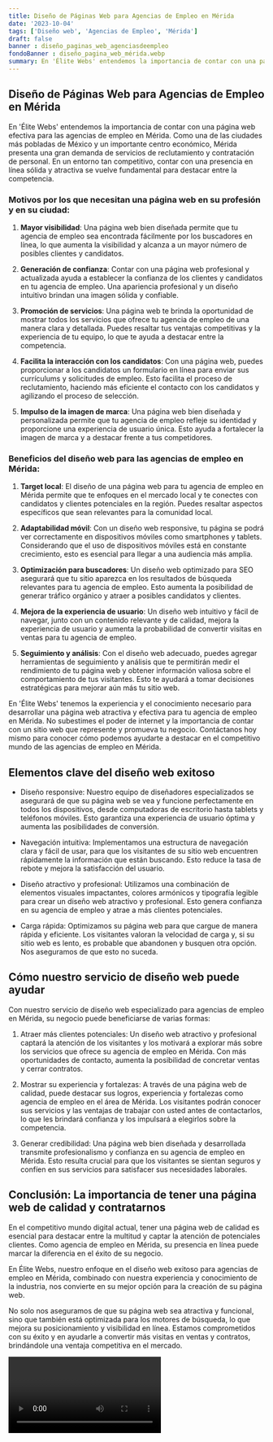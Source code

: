 ```yaml
---
title: Diseño de Páginas Web para Agencias de Empleo en Mérida
date: '2023-10-04'
tags: ['Diseño web', 'Agencias de Empleo', 'Mérida']
draft: false
banner : diseño_paginas_web_agenciasdeempleo
fondoBanner : diseño_pagina_web_mérida.webp
summary: En 'Élite Webs' entendemos la importancia de contar con una página web efectiva para las agencias de empleo en Mérida. Como una de las ciudades más pobladas de México y un importante centro económico, Mérida presenta una gran demanda de servicios de reclutamiento y contratación de personal. En un entorno tan competitivo, contar con una presencia en línea sólida y atractiva se vuelve fundamental para destacar entre la competencia.
---
```


## Diseño de Páginas Web para Agencias de Empleo en Mérida

En 'Élite Webs' entendemos la importancia de contar con una página web efectiva para las agencias de empleo en Mérida. Como una de las ciudades más pobladas de México y un importante centro económico, Mérida presenta una gran demanda de servicios de reclutamiento y contratación de personal. En un entorno tan competitivo, contar con una presencia en línea sólida y atractiva se vuelve fundamental para destacar entre la competencia.

### Motivos por los que necesitan una página web en su profesión y en su ciudad:

1. **Mayor visibilidad**: Una página web bien diseñada permite que tu agencia de empleo sea encontrada fácilmente por los buscadores en línea, lo que aumenta la visibilidad y alcanza a un mayor número de posibles clientes y candidatos.

2. **Generación de confianza**: Contar con una página web profesional y actualizada ayuda a establecer la confianza de los clientes y candidatos en tu agencia de empleo. Una apariencia profesional y un diseño intuitivo brindan una imagen sólida y confiable.

3. **Promoción de servicios**: Una página web te brinda la oportunidad de mostrar todos los servicios que ofrece tu agencia de empleo de una manera clara y detallada. Puedes resaltar tus ventajas competitivas y la experiencia de tu equipo, lo que te ayuda a destacar entre la competencia.

4. **Facilita la interacción con los candidatos**: Con una página web, puedes proporcionar a los candidatos un formulario en línea para enviar sus currículums y solicitudes de empleo. Esto facilita el proceso de reclutamiento, haciendo más eficiente el contacto con los candidatos y agilizando el proceso de selección.

5. **Impulso de la imagen de marca**: Una página web bien diseñada y personalizada permite que tu agencia de empleo refleje su identidad y proporcione una experiencia de usuario única. Esto ayuda a fortalecer la imagen de marca y a destacar frente a tus competidores.

### Beneficios del diseño web para las agencias de empleo en Mérida:

1. **Target local**: El diseño de una página web para tu agencia de empleo en Mérida permite que te enfoques en el mercado local y te conectes con candidatos y clientes potenciales en la región. Puedes resaltar aspectos específicos que sean relevantes para la comunidad local.

2. **Adaptabilidad móvil**: Con un diseño web responsive, tu página se podrá ver correctamente en dispositivos móviles como smartphones y tablets. Considerando que el uso de dispositivos móviles está en constante crecimiento, esto es esencial para llegar a una audiencia más amplia.

3. **Optimización para buscadores**: Un diseño web optimizado para SEO asegurará que tu sitio aparezca en los resultados de búsqueda relevantes para tu agencia de empleo. Esto aumenta la posibilidad de generar tráfico orgánico y atraer a posibles candidatos y clientes.

4. **Mejora de la experiencia de usuario**: Un diseño web intuitivo y fácil de navegar, junto con un contenido relevante y de calidad, mejora la experiencia de usuario y aumenta la probabilidad de convertir visitas en ventas para tu agencia de empleo.

5. **Seguimiento y análisis**: Con el diseño web adecuado, puedes agregar herramientas de seguimiento y análisis que te permitirán medir el rendimiento de tu página web y obtener información valiosa sobre el comportamiento de tus visitantes. Esto te ayudará a tomar decisiones estratégicas para mejorar aún más tu sitio web.

En 'Élite Webs' tenemos la experiencia y el conocimiento necesario para desarrollar una página web atractiva y efectiva para tu agencia de empleo en Mérida. No subestimes el poder de internet y la importancia de contar con un sitio web que represente y promueva tu negocio. Contáctanos hoy mismo para conocer cómo podemos ayudarte a destacar en el competitivo mundo de las agencias de empleo en Mérida.

<GifSeo />

<Cta />

## Elementos clave del diseño web exitoso

- Diseño responsive: Nuestro equipo de diseñadores especializados se asegurará de que su página web se vea y funcione perfectamente en todos los dispositivos, desde computadoras de escritorio hasta tablets y teléfonos móviles. Esto garantiza una experiencia de usuario óptima y aumenta las posibilidades de conversión.

- Navegación intuitiva: Implementamos una estructura de navegación clara y fácil de usar, para que los visitantes de su sitio web encuentren rápidamente la información que están buscando. Esto reduce la tasa de rebote y mejora la satisfacción del usuario.

- Diseño atractivo y profesional: Utilizamos una combinación de elementos visuales impactantes, colores armónicos y tipografía legible para crear un diseño web atractivo y profesional. Esto genera confianza en su agencia de empleo y atrae a más clientes potenciales.

- Carga rápida: Optimizamos su página web para que cargue de manera rápida y eficiente. Los visitantes valoran la velocidad de carga y, si su sitio web es lento, es probable que abandonen y busquen otra opción. Nos aseguramos de que esto no suceda.

## Cómo nuestro servicio de diseño web puede ayudar

Con nuestro servicio de diseño web especializado para agencias de empleo en Mérida, su negocio puede beneficiarse de varias formas:

1. Atraer más clientes potenciales: Un diseño web atractivo y profesional captará la atención de los visitantes y los motivará a explorar más sobre los servicios que ofrece su agencia de empleo en Mérida. Con más oportunidades de contacto, aumenta la posibilidad de concretar ventas y cerrar contratos.

2. Mostrar su experiencia y fortalezas: A través de una página web de calidad, puede destacar sus logros, experiencia y fortalezas como agencia de empleo en el área de Mérida. Los visitantes podrán conocer sus servicios y las ventajas de trabajar con usted antes de contactarlos, lo que les brindará confianza y los impulsará a elegirlos sobre la competencia.

3. Generar credibilidad: Una página web bien diseñada y desarrollada transmite profesionalismo y confianza en su agencia de empleo en Mérida. Esto resulta crucial para que los visitantes se sientan seguros y confíen en sus servicios para satisfacer sus necesidades laborales.

## Conclusión: La importancia de tener una página web de calidad y contratarnos

En el competitivo mundo digital actual, tener una página web de calidad es esencial para destacar entre la multitud y captar la atención de potenciales clientes. Como agencia de empleo en Mérida, su presencia en línea puede marcar la diferencia en el éxito de su negocio.

En Élite Webs, nuestro enfoque en el diseño web exitoso para agencias de empleo en Mérida, combinado con nuestra experiencia y conocimiento de la industria, nos convierte en su mejor opción para la creación de su página web.

No solo nos aseguramos de que su página web sea atractiva y funcional, sino que también está optimizada para los motores de búsqueda, lo que mejora su posicionamiento y visibilidad en línea. Estamos comprometidos con su éxito y en ayudarle a convertir más visitas en ventas y contratos, brindándole una ventaja competitiva en el mercado.

<Video />

<CtaBot job='Agencias de Empleo' city='Mérida'/>

<Gmaps query='Mérida+españa+maps' />